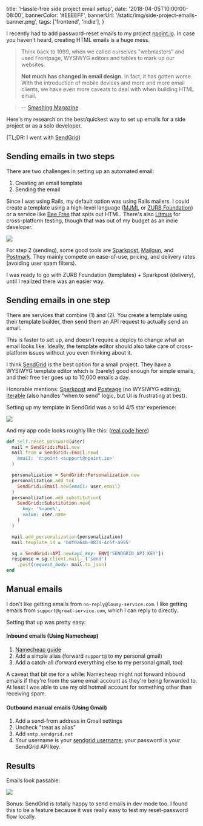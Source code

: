   title: 'Hassle-free side project email setup',
  date: '2018-04-05T10:00:00-08:00',
  bannerColor: '#EEEEFF',
  bannerUrl: '/static/img/side-project-emails-banner.png',
  tags: ['frontend', 'indie'],
}

I recently had to add password-reset emails to my project
[npoint.io](https://www.npoint.io). In case you haven't heard, creating HTML
emails is a huge mess.

> Think back to 1999, when we called ourselves "webmasters" and used Frontpage,
> WYSIWYG editors and tables to mark up our websites.
>
> **Not much has changed in email design.** In fact, it has gotten worse. With
> the introduction of mobile devices and more and more email clients, we have
> even more caveats to deal with when building HTML email.

> -- [Smashing Magazine](https://www.smashingmagazine.com/2017/01/introduction-building-sending-html-email-for-web-developers/)

Here's my research on the best/quickest way to set up emails for a side project
or as a solo developer.

(TL;DR: I went with [SendGrid](https://sendgrid.com/))

## Sending emails in two steps

There are two challenges in setting up an automated email:

1. Creating an email template
2. Sending the email

Since I was using Rails, my default option was using Rails mailers. I could
create a template using a high-level language ([MJML](https://mjml.io/) or
[ZURB Foundation](https://foundation.zurb.com/)) or a service like [Bee
Free](https://beefree.io/) that spits out HTML. There's also
[Litmus](https://litmus.com/) for cross-platform testing, though that was out
of my budget as an indie developer.

<img class="shadow" src="/static/img/zurb.png" />

For step 2 (sending), some good tools are [Sparkpost](https://www.sparkpost.com/),
[Mailgun](https://www.mailgun.com/), and [Postmark](https://postmarkapp.com/).
They mainly compete on ease-of-use, pricing, and delivery rates (avoiding user
spam filters).

I was ready to go with ZURB Foundation (templates) + Sparkpost (delivery),
until I realized there was an easier way.

## Sending emails in one step

There are services that combine (1) and (2). You create a template using their
template builder, then send them an API request to actually send an email.

This is faster to set up, and doesn't require a deploy to change what an email
looks like. Ideally, the template editor should also take care of
cross-platform issues without you even thinking about it.

I think [SendGrid](https://sendgrid.com/) is the best option for a small
project. They have a WYSIWYG template editor which is (barely) good enough
for simple emails, and their free tier goes up to 10,000 emails a day.

Honorable mentions:
[Sparkpost](https://www.sparkpost.com/features/email-templates/) and
[Posteage](http://postageapp.com/) (no WYSIWYG editing);
[Iterable](https://iterable.com/) (also handles "when to send" logic, but UI is
frustrating at best).

Setting up my template in SendGrid was a solid 4/5 star experience:

<img src="/static/img/sendgrid.png" />

And my app code looks roughly like this: ([real
code here](https://github.com/azirbel/npoint/blob/master/app/lib/transactional_mail.rb))

```ruby
def self.reset_password(user)
  mail = SendGrid::Mail.new
  mail.from = SendGrid::Email.new(
    email: 'n:point <support@npoint.io>'
  )

  personalization = SendGrid::Personalization.new
  personalization.add_to(
    SendGrid::Email.new(email: user.email)
  )
  personalization.add_substitution(
    SendGrid::Substitution.new(
      key: '%name%',
      value: user.name
    )
  )

  mail.add_personalization(personalization)
  mail.template_id = 'bdf0a64b-087d-4c5f-a955'

  sg = SendGrid::API.new(api_key: ENV['SENDGRID_API_KEY'])
  response = sg.client.mail._('send')
    .post(request_body: mail.to_json)
end
```

## Manual emails

I don't like getting emails from `no-reply@lousy-service.com`. I like getting
emails from `support@great-service.com`, which I can reply to directly.

Setting that up was pretty easy:

#### Inbound emails (Using Namecheap)

1. [Namecheap guide](https://www.namecheap.com/support/knowledgebase/article.aspx/308/77/how-to-setup-email-forwarding)
2. Add a simple alias (forward `support@` to my personal gmail)
3. Add a catch-all (forward everything else to my personal gmail, too)

A caveat that bit me for a while: Namecheap might not forward inbound emails if
they're from the same email account as they're being forwarded to. At least I
was able to use my old hotmail account for something other than receiving spam.

#### Outbound manual emails (Using Gmail)

1. Add a send-from address in Gmail settings
2. Uncheck "treat as alias"
3. Add `smtp.sendgrid.net`
4. Your username is your [sendgrid
   username](https://sendgrid.com/docs/Classroom/Troubleshooting/Account_Administration/help_i_cant_find_my_smtp_username_and_password.html);
   your password is your SendGrid API key.

## Results

Emails look passable:

<img class="padded shadow" src="/static/img/reset-email.png" />

Bonus: SendGrid is totally happy to send emails in dev mode too. I found this
to be a feature because it was really easy to test my reset-password flow
locally.
